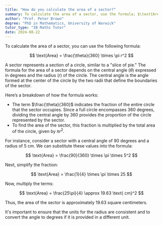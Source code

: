 ```yaml
---
title: "How do you calculate the area of a sector?"
summary: To calculate the area of a sector, use the formula; $\text{Area} = \frac{\theta}{360} \times \pi r^2$.
author: "Prof. Peter Brown"
degree: "PhD in Mathematics, University of Warwick"
tutor_type: "IB Maths Tutor"
date: 2024-08-22
---
```


To calculate the area of a sector, you can use the following formula:

$$
\text{Area} = \frac{\theta}{360} \times \pi r^2
$$

A sector represents a section of a circle, similar to a "slice of pie." The formula for the area of a sector depends on the central angle ($\theta$) expressed in degrees and the radius ($r$) of the circle. The central angle is the angle formed at the center of the circle by the two radii that define the boundaries of the sector.

Here’s a breakdown of how the formula works: 

- The term $\frac{\theta}{360}$ indicates the fraction of the entire circle that the sector occupies. Since a full circle encompasses $360$ degrees, dividing the central angle by $360$ provides the proportion of the circle represented by the sector.
- To find the area of the sector, this fraction is multiplied by the total area of the circle, given by $\pi r^2$.

For instance, consider a sector with a central angle of $90$ degrees and a radius of $5$ cm. We can substitute these values into the formula:

$$
\text{Area} = \frac{90}{360} \times \pi \times 5^2
$$

Next, simplify the fraction:

$$
\text{Area} = \frac{1}{4} \times \pi \times 25
$$

Now, multiply the terms:

$$
\text{Area} = \frac{25\pi}{4} \approx 19.63 \text{ cm}^2
$$

Thus, the area of the sector is approximately $19.63$ square centimeters. 

It's important to ensure that the units for the radius are consistent and to convert the angle to degrees if it is provided in a different unit.
    
